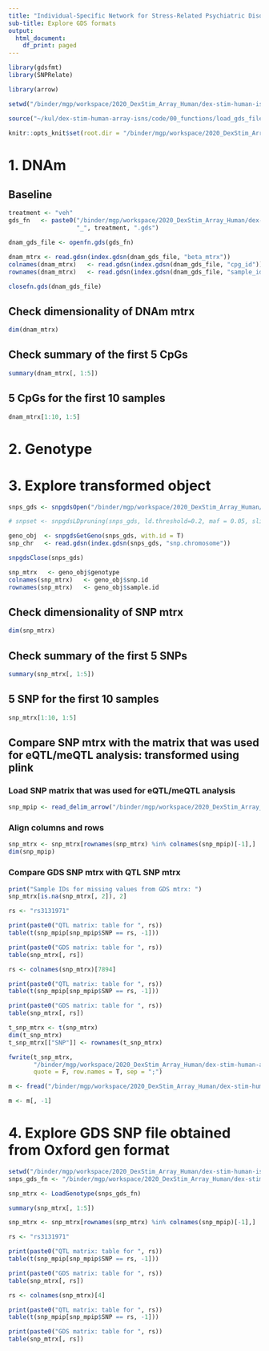 ```yaml
---
title: "Individual-Specific Network for Stress-Related Psychiatric Disorders"
sub-title: Explore GDS formats
output:
  html_document:
    df_print: paged
---
```


```r
library(gdsfmt)
library(SNPRelate)

library(arrow)
```

```r
setwd("/binder/mgp/workspace/2020_DexStim_Array_Human/dex-stim-human-isns/")

source("~/kul/dex-stim-human-array-isns/code/00_functions/load_gds_files.R")
```


```r
knitr::opts_knit$set(root.dir = "/binder/mgp/workspace/2020_DexStim_Array_Human/dex-stim-human-isns/input/")
```

# 1. DNAm

## Baseline 

```r
treatment <- "veh"
gds_fn   <- paste0("/binder/mgp/workspace/2020_DexStim_Array_Human/dex-stim-human-isns/input/dnam/gds/methyl_beta_mtrx_corrected_for_cov",  
                   "_", treatment, ".gds") 

dnam_gds_file <- openfn.gds(gds_fn)

dnam_mtrx <- read.gdsn(index.gdsn(dnam_gds_file, "beta_mtrx"))
colnames(dnam_mtrx)   <- read.gdsn(index.gdsn(dnam_gds_file, "cpg_id"))
rownames(dnam_mtrx)   <- read.gdsn(index.gdsn(dnam_gds_file, "sample_id"))

closefn.gds(dnam_gds_file)
```

## Check dimensionality of DNAm mtrx

```r
dim(dnam_mtrx)
```

## Check summary of the first 5 CpGs

```r
summary(dnam_mtrx[, 1:5])
```

## 5 CpGs for the first 10 samples

```r
dnam_mtrx[1:10, 1:5]
```
# 2. Genotype

# 3. Explore transformed object

```r
snps_gds <- snpgdsOpen("/binder/mgp/workspace/2020_DexStim_Array_Human/dex-stim-human-isns/input/snps/gds/dex_geno_imputed.gds")

# snpset <- snpgdsLDpruning(snps_gds, ld.threshold=0.2, maf = 0.05, slide.max.bp = 1000000L, slide.max.n = 100, method = "corr")

geno_obj  <- snpgdsGetGeno(snps_gds, with.id = T)
snp_chr   <- read.gdsn(index.gdsn(snps_gds, "snp.chromosome"))

snpgdsClose(snps_gds)

snp_mtrx   <- geno_obj$genotype
colnames(snp_mtrx)   <- geno_obj$snp.id
rownames(snp_mtrx)   <- geno_obj$sample.id
```

## Check dimensionality of SNP mtrx

```r
dim(snp_mtrx)
```

## Check summary of the first 5 SNPs

```r
summary(snp_mtrx[, 1:5])
```

## 5 SNP for the first 10 samples

```r
snp_mtrx[1:10, 1:5]
```
## Compare SNP mtrx with the matrix that was used for eQTL/meQTL analysis: transformed using plink

### Load SNP matrix that was used for eQTL/meQTL analysis

```r
snp_mpip <- read_delim_arrow("/binder/mgp/workspace/2020_DexStim_Array_Human/dex-stim-human-array/data/integrative/matrixEQTL/snp_mtrx.csv", delim = ";")
```

### Align columns and rows

```r
snp_mtrx <- snp_mtrx[rownames(snp_mtrx) %in% colnames(snp_mpip)[-1],]
dim(snp_mpip)
```

### Compare GDS SNP mtrx with QTL SNP mtrx

```r
print("Sample IDs for missing values from GDS mtrx: ")
snp_mtrx[is.na(snp_mtrx[, 2]), 2]
```

```r
rs <- "rs3131971"

print(paste0("QTL matrix: table for ", rs))
table(t(snp_mpip[snp_mpip$SNP == rs, -1]))

print(paste0("GDS matrix: table for ", rs))
table(snp_mtrx[, rs])
```

```r
rs <- colnames(snp_mtrx)[7894]

print(paste0("QTL matrix: table for ", rs))
table(t(snp_mpip[snp_mpip$SNP == rs, -1]))

print(paste0("GDS matrix: table for ", rs))
table(snp_mtrx[, rs])
```



```r
t_snp_mtrx <- t(snp_mtrx)
dim(t_snp_mtrx)
t_snp_mtrx[["SNP"]] <- rownames(t_snp_mtrx)

fwrite(t_snp_mtrx, 
       "/binder/mgp/workspace/2020_DexStim_Array_Human/dex-stim-human-array/data/integrative/matrixEQTL/snp_mtrx_with_na.csv",
       quote = F, row.names = T, sep = ";")
```

```r
m <- fread("/binder/mgp/workspace/2020_DexStim_Array_Human/dex-stim-human-array/data/integrative/matrixEQTL/snp_mtrx_with_na.csv")

m <- m[, -1]
```

# 4. Explore GDS SNP file obtained from Oxford gen format

```r
setwd("/binder/mgp/workspace/2020_DexStim_Array_Human/dex-stim-human-isns/input")
snps_gds_fn <- "/binder/mgp/workspace/2020_DexStim_Array_Human/dex-stim-human-isns/input/snps/gds/dex_geno_imputed_maf_ld_pruned_from_gen.gds"

snp_mtrx <- LoadGenotype(snps_gds_fn)
```

```r
summary(snp_mtrx[, 1:5])
```
```r
snp_mtrx <- snp_mtrx[rownames(snp_mtrx) %in% colnames(snp_mpip)[-1],]
```

```r
rs <- "rs3131971"

print(paste0("QTL matrix: table for ", rs))
table(t(snp_mpip[snp_mpip$SNP == rs, -1]))

print(paste0("GDS matrix: table for ", rs))
table(snp_mtrx[, rs])
```

```r
rs <- colnames(snp_mtrx)[4]

print(paste0("QTL matrix: table for ", rs))
table(t(snp_mpip[snp_mpip$SNP == rs, -1]))

print(paste0("GDS matrix: table for ", rs))
table(snp_mtrx[, rs])
```
